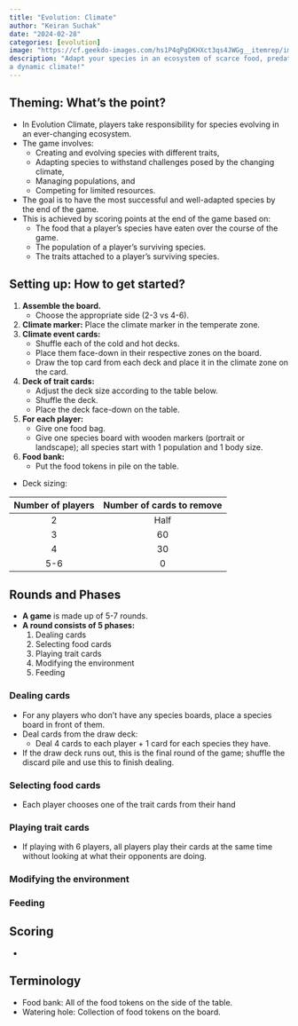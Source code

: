 ```yaml
---
title: "Evolution: Climate"
author: "Keiran Suchak"
date: "2024-02-28"
categories: [evolution]
image: "https://cf.geekdo-images.com/hs1P4qPgDKHXct3qs4JWGg__itemrep/img/lzH5SE_WuCSDlKDyVfdyi5pE8-I=/fit-in/246x300/filters:strip_icc()/pic2876816.jpg"
description: "Adapt your species in an ecosystem of scarce food, predators, and
a dynamic climate!"
---
```


## Theming: What's the point?

* In Evolution Climate, players take responsibility for species evolving in an ever-changing ecosystem.
* The game involves:
    * Creating and evolving species with different traits,
    * Adapting species to withstand challenges posed by the changing climate,
    * Managing populations, and 
    * Competing for limited resources.
* The goal is to have the most successful and well-adapted species by the end of the game.
* This is achieved by scoring points at the end of the game based on:
    * The food that a player's species have eaten over the course of the game.
    * The population of a player's surviving species.
    * The traits attached to a player's surviving species.

## Setting up: How to get started?

1. **Assemble the board.**
    * Choose the appropriate side (2-3 vs 4-6).
2. **Climate marker:** Place the climate marker in the temperate zone.
3. **Climate event cards:**
    * Shuffle each of the cold and hot decks.
    * Place them face-down in their respective zones on the board.
    * Draw the top card from each deck and place it in the climate zone on the
      card.
4. **Deck of trait cards:**
    * Adjust the deck size according to the table below.
    * Shuffle the deck.
    * Place the deck face-down on the table.
5. **For each player:**
    * Give one food bag.
    * Give one species board with wooden markers (portrait or landscape); all
      species start with 1 population and 1 body size.
6. **Food bank:**
    * Put the food tokens in pile on the table.

* Deck sizing:

| Number of players | Number of cards to remove |
|:-----------------:|:-------------------------:|
|         2         |            Half           |
|         3         |             60            |
|         4         |             30            |
|        5-6        |             0             |

## Rounds and Phases

* **A game** is made up of 5-7 rounds.
* **A round consists of 5 phases:**
    1. Dealing cards
    2. Selecting food cards
    3. Playing trait cards
    4. Modifying the environment
    5. Feeding

### Dealing cards

* For any players who don't have any species boards, place a species board in
  front of them.
* Deal cards from the draw deck:
    * Deal 4 cards to each player + 1 card for each species they have.
* If the draw deck runs out, this is the final round of the game; shuffle the
  discard pile and use this to finish dealing.

### Selecting food cards

* Each player chooses one of the trait cards from their hand 

### Playing trait cards

* If playing with 6 players, all players play their cards at the same time
  without looking at what their opponents are doing.

### Modifying the environment

### Feeding

## Scoring

* 

## Terminology

* Food bank: All of the food tokens on the side of the table.
* Watering hole: Collection of food tokens on the board.
